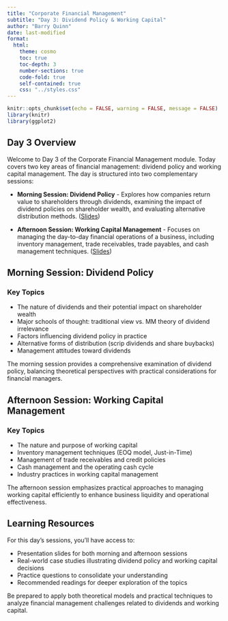 ```yaml
---
title: "Corporate Financial Management"
subtitle: "Day 3: Dividend Policy & Working Capital"
author: "Barry Quinn"
date: last-modified
format:
  html:
    theme: cosmo
    toc: true
    toc-depth: 3
    number-sections: true
    code-fold: true
    self-contained: true
    css: "../styles.css"
---
```


```r
knitr::opts_chunk$set(echo = FALSE, warning = FALSE, message = FALSE)
library(knitr)
library(ggplot2)
```

## Day 3 Overview {.unnumbered}

Welcome to Day 3 of the Corporate Financial Management module. Today covers two key areas of financial management: dividend policy and working capital management. The day is structured into two complementary sessions:

- **Morning Session: Dividend Policy** - Explores how companies return value to shareholders through dividends, examining the impact of dividend policies on shareholder wealth, and evaluating alternative distribution methods. ([Slides](../slides/day3-morning-slides.html))

- **Afternoon Session: Working Capital Management** - Focuses on managing the day-to-day financial operations of a business, including inventory management, trade receivables, trade payables, and cash management techniques. ([Slides](../slides/day3-afternoon-slides.html))

## Morning Session: Dividend Policy {.unnumbered}

### Key Topics {.unnumbered}

* The nature of dividends and their potential impact on shareholder wealth
* Major schools of thought: traditional view vs. MM theory of dividend irrelevance
* Factors influencing dividend policy in practice
* Alternative forms of distribution (scrip dividends and share buybacks)
* Management attitudes toward dividends

The morning session provides a comprehensive examination of dividend policy, balancing theoretical perspectives with practical considerations for financial managers.

## Afternoon Session: Working Capital Management {.unnumbered}

### Key Topics {.unnumbered}

* The nature and purpose of working capital
* Inventory management techniques (EOQ model, Just-in-Time)
* Management of trade receivables and credit policies
* Cash management and the operating cash cycle
* Industry practices in working capital management

The afternoon session emphasizes practical approaches to managing working capital efficiently to enhance business liquidity and operational effectiveness.

## Learning Resources {.unnumbered}

For this day's sessions, you'll have access to:

* Presentation slides for both morning and afternoon sessions
* Real-world case studies illustrating dividend policy and working capital decisions
* Practice questions to consolidate your understanding
* Recommended readings for deeper exploration of the topics

Be prepared to apply both theoretical models and practical techniques to analyze financial management challenges related to dividends and working capital. 
